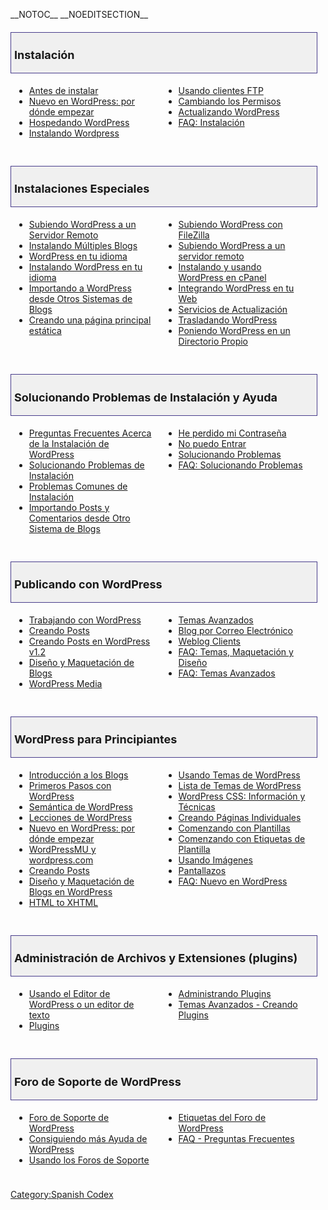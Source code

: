 {{Languages|
{{ar|البدأ_في_أستخدام_الووردبريس}}
{{bs|Započnite koristiti WordPress}}
{{en|Getting_Started_with_WordPress}}
{{es|Getting_Started_with_WordPress}}
{{fax|شروع_کار_با_وردپرس}}
{{fi|Aloittaminen}}
{{fr|Demarrer avec WordPress}}
{{id|Berkenalan dengan WordPress}}
{{lo|Getting_Started_with_WordPress}}
{{ko|Getting_Started_with_WordPress}}
{{km|Getting_Started_with_WordPress}}
{{mk|WordPress почетник}}
{{mya|Getting_Started_with_WordPress}}
{{pt-br|Novo no WordPress - Por Onde Começar}}
{{ru|Знакомство_с_WordPress}}
{{ta|வேர்ட்பிரஸ் அடிப்படைகள்}}
{{te|WordPress గురించి తెలుసుకోండి}}
{{th|Getting_Started_with_WordPress}}
{{zh-cn|开始使用_WordPress}}
{{zh-tw|開始使用_WordPress}}
}}
__NOTOC__ __NOEDITSECTION__
<div style="width:95%; font-size: 110%; text-decoration:none; padding: 0px 5px; margin: 20px 0px 5px; background-color: #f0f0f0; border: 1px solid darkslateblue">
===Instalación===
</div>
<div style="width: 45%; margin:0px 6px; float:left">
* [[es:Before You Install|Antes de instalar]]
* [[es:New To WordPress - Where to Start|Nuevo en WordPress: por dónde empezar]]
* [[es:Hosting WordPress|Hospedando WordPress]]
* [[es:Installing WordPress|Instalando Wordpress]]

</div>
<div style="width: 45%; margin:0px 6px; float:left; display: inline">
* [[FTP Clients|Usando clientes FTP]]
* [[Changing File Permissions|Cambiando los Permisos]]
* [[es:Upgrading WordPress|Actualizando WordPress]]
* [[es:FAQ Installation|FAQ: Instalación]]  
</div>
<div style="clear:both; height:10px">
</div>

<div style="width:95%; font-size: 110%; text-decoration:none; padding: 0px 5px; margin: 20px 0px 5px; background-color: #f0f0f0; border: 1px solid darkslateblue">
===Instalaciones Especiales===
</div>
<div style="width: 45%; margin:0px 6px; float:left">
* [[Uploading_WordPress_to_a_remote_host|Subiendo WordPress a un Servidor Remoto]]
* [[es:Installing Multiple Blogs|Instalando Múltiples Blogs]]
* [[es:WordPress in Your Language|WordPress en tu idioma]]
* [[es:Installing WordPress in Your Language|Instalando WordPress en tu idioma]]
* [[Importing_Content|Importando a WordPress desde Otros Sistemas de Blogs]]
* [[es:Creating a Static Front Page|Creando una página principal estática]] 
</div>
<div style="width: 45%; margin:0px 6px; float:left; display: inline">
* [[es:Using_FileZilla|Subiendo WordPress con FileZilla]]
* [[es:Uploading_WordPress_to_a_remote_host|Subiendo WordPress a un servidor remoto]]
* [[es:Using_cPanel|Instalando y usando WordPress en cPanel]]
* [[es:Integrating Wordpress with Your Website|Integrando WordPress en tu Web]]
* [[Update Services|Servicios de Actualización]]
* [[Moving WordPress|Trasladando WordPress]] 
* [[Giving_WordPress_Its_Own_Directory|Poniendo WordPress en un Directorio Propio]] 
</div>
<div style="clear:both; height:10px">
</div>

<div style="width:95%; font-size: 110%; text-decoration:none; padding: 0px 5px; margin: 20px 0px 5px; background-color: #f0f0f0; border: 1px solid darkslateblue">
===Solucionando Problemas de Instalación y Ayuda===
</div>
<div style="width: 45%; margin:0px 6px; float:left">
* [[FAQ_Installation|Preguntas Frecuentes Acerca de la Instalación de WordPress]]
* [[Troubleshooting#Installation_Problems|Solucionando Problemas de Instalación]]
* [[Installing WordPress#Common_Installation_Problems|Problemas Comunes de Instalación]]
* [[Importing_Content|Importando Posts y Comentarios desde Otro Sistema de Blogs]]
</div>
<div style="width: 45%; margin:0px 6px; float:left; display: inline">
* [[Resetting Your Password|He perdido mi Contraseña]]
* [[Login Trouble|No puedo Entrar]]
* [[Troubleshooting|Solucionando Problemas]]
* [[FAQ Troubleshooting|FAQ: Solucionando Problemas]]
</div>
<div style="clear:both; height:10px">
</div>

<div style="width:95%; font-size: 110%; text-decoration:none; padding: 0px 5px; margin: 20px 0px 5px; background-color: #f0f0f0; border: 1px solid darkslateblue">
===Publicando con WordPress===
</div>
<div style="width: 45%; margin:0px 6px; float:left">
* [[es:Working with WordPress|Trabajando con WordPress]]
* [[es:Writing_Posts|Creando Posts]]
* [[Writing_Posts/Posts_1.2|Creando Posts en WordPress v1.2]]
* [[Blog Design and Layout|Diseño y Maquetación de Blogs]]
* [[Working_with_WordPress#WordPress Media|WordPress Media]]
</div>
<div style="width: 45%; margin:0px 6px; float:left; display: inline">
* [[Advanced Topics|Temas Avanzados]]
* [[Blog by Email|Blog por Correo Electrónico]] 
* [[Weblog_Client|Weblog Clients]] 
* [[FAQ Layout and Design|FAQ: Temas, Maquetación y Diseño]] 
* [[FAQ Advanced Topics|FAQ: Temas Avanzados]]
</div>
<div style="clear:both; height:10px">
</div>

<div style="width:95%; font-size: 110%; text-decoration:none; padding: 0px 5px; margin: 20px 0px 5px; background-color: #f0f0f0; border: 1px solid darkslateblue">
===WordPress para Principiantes===
</div>
<div style="width: 45%; margin:0px 6px; float:left">
* [[es:Introduction to Blogging|Introducción a los Blogs]]
* [[es:First Steps With WordPress|Primeros Pasos con WordPress]]
* [[es:WordPress Semantics|Semántica de WordPress]]
* [[es:WordPress Lessons|Lecciones de WordPress]]
* [[es:New To WordPress - Where to Start|Nuevo en WordPress: por dónde empezar]]
* [[WordPressMU|WordPressMU y wordpress.com]] 
* [[Writing_Posts|Creando Posts]]
* [[Blog_Design_and_Layout|Diseño y Maquetación de Blogs en WordPress]]
* [[HTML to XHTML]]
</div>
<div style="width: 45%; margin:0px 6px; float:left; display: inline">
* [[es:Using_Themes|Usando Temas de WordPress]]
* [[es:Using_Themes/Theme_List|Lista de Temas de WordPress]]
* [[es:CSS|WordPress CSS: Información y Técnicas]]
* [[es:Pages|Creando Páginas Individuales]]
* [[es:Stepping Into Templates|Comenzando con Plantillas]] 
* [[es:Stepping Into Template Tags|Comenzando con Etiquetas de Plantilla]]
* [[es:Using Images|Usando Imágenes]] 
* [[WordPress Screenshots|Pantallazos]]
* [[FAQ New To WordPress|FAQ: Nuevo en WordPress]]
</div>
<div style="clear:both; height:10px">
</div>

<div style="width:95%; font-size: 110%; text-decoration:none; padding: 0px 5px; margin: 20px 0px 5px; background-color: #f0f0f0; border: 1px solid darkslateblue">
===Administración de Archivos y Extensiones (plugins)===
</div>
<div style="width: 45%; margin:0px 6px; float:left">
* [[Editing Files|Usando el Editor de WordPress o un editor de texto]]
* [[Plugins]]
</div>
<div style="width: 45%; margin:0px 6px; float:left; display: inline">
* [[Managing Plugins|Administrando Plugins]]
* [[Advanced Topics#WordPress Plugins and Customization|Temas Avanzados - Creando Plugins]]
</div>
<div style="clear:both; height:10px">
</div>

<div style="width:95%; font-size: 110%; text-decoration:none; padding: 0px 5px; margin: 20px 0px 5px; background-color: #f0f0f0; border: 1px solid darkslateblue">
===Foro de Soporte de WordPress===
</div>
<div style="width: 45%; margin:0px 6px; float:left">
* [http://es.forums.wordpress.org Foro de Soporte de WordPress]
* [[Getting_More_Help|Consiguiendo más Ayuda de WordPress]]
* [[Using the Support Forums|Usando los Foros de Soporte]]
</div>
<div style="width: 45%; margin:0px 6px; float:left; display: inline">
* [[WordPress Forum Tags|Etiquetas del Foro de WordPress]]
* [[FAQ|FAQ - Preguntas Frecuentes]]
</div>
<div style="clear:both; height:10px">
</div>

{{es:toclist}}

[[Category:Spanish Codex]]
